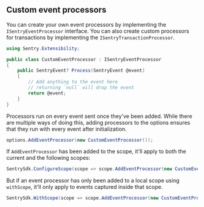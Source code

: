 ## Custom event processors

You can create your own event processors by implementing the `ISentryEventProcessor` interface. You can also create custom processors for transactions by implementing the `ISentryTransactionProcessor`.

```csharp
using Sentry.Extensibility;

public class CustomEventProcessor : ISentryEventProcessor
{
    public SentryEvent? Process(SentryEvent @event)
    {
        // Add anything to the event here
        // returning `null` will drop the event
        return @event;
    }
}
```

Processors run on every event sent once they've been added. While there are multiple ways of doing this, adding processors to the options ensures that they run with every event after initialization.

```csharp
options.AddEventProcessor(new CustomEventProcessor());
```

If `AddEventProcessor` has been added to the scope, it'll apply to both the current and the following scopes:

```csharp
SentrySdk.ConfigureScope(scope => scope.AddEventProcessor(new CustomEventProcessor()));
```

But if an event processor has only been added to a local scope using `withScope`, it'll only apply to events captured inside that scope.

```csharp
SentrySdk.WithScope(scope => scope.AddEventProcessor(new CustomEventProcessor()));
```
